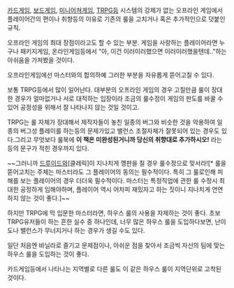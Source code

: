 [[카드게임]], [[보드게임]], [[미니어쳐게임]], [[TRPG]]등 시스템의 강제가 없는 오프라인 게임에서 플레이어간의 편이나 취향등의 이유로 기존의 룰을 고치거나 혹은 추가적인으로 덧붙인 규칙.

오프라인 게임의 최대 장점이라고도 할 수 있는 부분. 게임을 사랑하는 플레이어라면 누구나 패키지게임, 온라인게임등에서 "아, 이건 이러이러했으면 이러이러했을텐데.."하는 아쉬움을 가져봤을 것이다.

오프라인게임에선 마스터와의 합의하예 그러한 부분을 자유롭게 뜯어고칠 수 있다. 


보통 TRPG등에서 많이 일어난다. 대부분의 오프라인 게임의 경우 고칠만큼 룰이 장대한 경우가 얼마없거나 서로 대적하는 입장이라 조금의 룰수정이 게임의 판도를 바꿀 수 있어 공정성을 위해서 잘 나타나지 않는 것일 것이고.

TRPG는 룰 자체가 장대해서 제작자들이 놓친 일종의 버그와 비슷한 것을 악용하여 일종의 버그성 플레이를 하는등의 문제가있고 밸런스 조절자체가 잘못되어 있는 경우도 있다.그리고 무엇보다 룰북에  '''이 책은 미완성된거니까 당신의 취향대로 추가하시오!''' 라는 등의 문구가 적힌 경우까지 있다.

~~그러니까 [[드루이드]]와[클레릭]이 지나치게 깽판을 칠 경우 룰수정으로 맞서라![* 룰을 뜯어고치는 주체는 마스터라도 그 플레이어의 동의는 필수적이다. 특히 그 룰로인해 피해를 보는 플레이어의 경우 더더욱 필수적이다. 마스터는 특정직업에 관한 룰 수정시 최대한 공정하게 임해야하며, 플레이어 역시 어차피 재밌자고 하는 짓이니 지나치게 연연하지 않는 것이 좋다.]~~


하지만 TRPG에 막 입문한 마스터라면, 하우스 룰의 사용을 자제하는 것이 좋다. 
초보 TRPG유저들이 하는 흔한 실수 중 하나인데, 너무 많은 하우스 룰을 도입하다보면, 난이도나 밸런스가 무너지거나 하는 경우가 생길 수도 있다. 

일단 처음엔 바닐라로 즐기고 문제점이나, 아쉬운 점을 찾아서 조금씩 자신의 팀에 맞는 하우스 룰을 도입하는 것이 좋다.
 


카드게임등에서 나타나는 지역별로 다른 룰도 이 같은 하우스 룰이 지역단위로 고착된 것이다.
